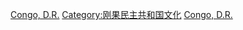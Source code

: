 {{Commonscat|World Heritage Sites in the Democratic Republic of the Congo}}

[[Category:非洲世界遗产|Congo, D.R.]]
[[Category:刚果民主共和国文化|Category:刚果民主共和国文化]]
[[Category:各國世界遺產|Congo, D.R.]]